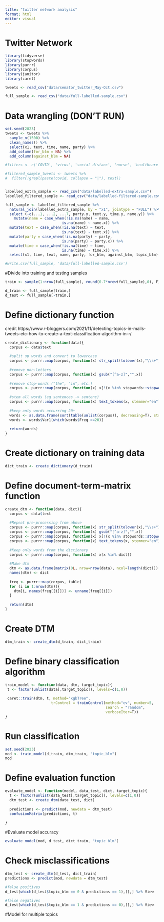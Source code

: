```yaml
---
title: "twitter network analysis"
format: html
editor: visual
---
```


# Twitter Network

```r
library(tidyverse)
library(stopwords)
library(purrr)
library(corpus)
library(janitor)
library(caret)

tweets <- read_csv("data/senator_twitter_May-Oct.csv")

full_sample <- read_csv("data/full-labelled-sample.csv")
```

# Data wrangling (DON'T RUN)
```r
set.seed(2023)
tweets <- tweets %>% 
  sample_n(1500) %>% 
  clean_names() %>% 
  select(x1, text, time, name, party) %>% 
  add_column(for_blm = NA) %>% 
  add_column(against_blm = NA) 

#filters <- c('COVID', 'virus', 'social distanc', 'nurse', 'healthcare', 'hospital', 'health', 'mask', 'testing', 'unemployment', 'schools', 'PPE', 'ballot', 'vote', 'census', 'symptom')

#filtered_sample_tweets <- tweets %>% 
#  filter(!grepl(paste(covid, collapse = "|"), text))


labelled_extra_sample <- read_csv("data/labelled-extra-sample.csv")
labelled_filtered_sample <- read_csv("data/labelled-filtered-sample.csv")

full_sample <- labelled_filtered_sample %>% 
  natural_join(labelled_extra_sample, by = "x1", jointype = "FULL") %>% 
  select (-c(...1, ...2, ...7, party.y, text.y, time.y, name.y)) %>% 
    mutate(name = case_when(!is.na(name) ~ name,
                          is.na(name) ~ name.x)) %>% 
  mutate(text = case_when(!is.na(text) ~ text,
                          is.na(text) ~ text.x)) %>% 
  mutate(party = case_when(!is.na(party) ~ party,
                          is.na(party) ~ party.x)) %>% 
  mutate(time = case_when(!is.na(time) ~ time,
                          is.na(time) ~ time.x)) %>% 
  select(x1, time, text, name, party, for_blm, against_blm, topic_blm)

#write.csv(full_sample, 'data/full-labelled-sample.csv')
```


#Divide into training and testing samples
```r
train <- sample(1:nrow(full_sample), round(0.7*nrow(full_sample),0), F)

d_train <- full_sample[train,]
d_test <- full_sample[-train,]
```


# Define dictionary function
credit https://www.r-bloggers.com/2021/11/detecting-topics-in-mails-tweets-etc-how-to-create-a-text-classification-algorithm-in-r/ 
```r
create_dictionary <- function(data){
  corpus <- data$text
  
  #split up words and convert to lowercase
  corpus <- purrr::map(corpus, function(x) str_split(tolower(x),"\\s+") %>% unlist) 
  
  #remove non-letters
  corpus <- purrr::map(corpus, function(x) gsub("[^a-z]","",x))
  
  #remove stop-words ("the", "in", etc.)
  corpus <- purrr::map(corpus, function(x) x[!(x %in% stopwords::stopwords("en"))])
  
  #stem all words (eg sentences -> sentenc)
  corpus <- purrr::map(corpus, function(x) text_tokens(x, stemmer="en") %>% unlist)
  
  #keep only words occurring 20+
  words <- as.data.frame(sort(table(unlist(corpus)), decreasing=T), stringsAsFactors = F)
  words <- words$Var1[which(words$Freq >=20)]
  
  return(words)  
}
```


# Create dictionary on training data
```r
dict_train <- create_dictionary(d_train)
```


# Define document-term-matrix function
```r
create_dtm <- function(data, dict){
  corpus <- data$text
  
  #Repeat pre-processing from above
  corpus <- purrr::map(corpus, function(x) str_split(tolower(x),"\\s+") %>% unlist) 
  corpus <- purrr::map(corpus, function(x) gsub("[^a-z]","",x))
  corpus <- purrr::map(corpus, function(x) x[!(x %in% stopwords::stopwords("en"))])
  corpus <- purrr::map(corpus, function(x) text_tokens(x, stemmer="en") %>% unlist)
  
  #Keep only words from the dictionary
  corpus <- purrr::map(corpus, function(x) x[x %in% dict])
  
  #Make dtm
  dtm <- as.data.frame(matrix(0L, nrow=nrow(data), ncol=length(dict)))
  names(dtm) <- dict
  
  freq <- purrr::map(corpus, table)
  for (i in 1:nrow(dtm)){
    dtm[i, names(freq[[i]])] <- unname(freq[[i]])
  }
  
  return(dtm)
}
```


# Create DTM
```r
dtm_train <- create_dtm(d_train, dict_train)
```


# Define binary classification algorithm
```r
train_model <- function(data, dtm, target_topic){
 t <- factor(unlist(data[,target_topic]), levels=c(1,0))
 
 caret::train(dtm, t, method="xgbTree",
                     trControl = trainControl(method="cv", number=5, 
                                              search = "random", 
                                              verboseIter=T))
}
```


# Run classification
```r
set.seed(2023)
mod <- train_model(d_train, dtm_train, "topic_blm")
mod
```


# Define evaluation function
```r
evaluate_model <- function(model, data_test, dict, target_topic){
  t <- factor(unlist(data_test[,target_topic]), levels=c(1,0))
  dtm_test <- create_dtm(data_test, dict)
  
  predictions <- predict(mod, newdata = dtm_test)
  confusionMatrix(predictions, t)
  
}
```


#Evaluate model accuracy
```r
evaluate_model(mod, d_test, dict_train, "topic_blm")
```


# Check misclassifications
```r
dtm_test <- create_dtm(d_test, dict_train)
predictions <- predict(mod, newdata = dtm_test)

#false positives
d_test[which(d_test$topic_blm == 0 & predictions == 1),][,] %>% View

#false negatives
d_test[which(d_test$topic_blm == 1 & predictions == 0),][,] %>% View
```

#Model for multiple topics

